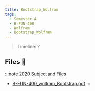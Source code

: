 ```yaml
---
title: Bootstrap_Wolfram
tags:
  - Semester-4
  - B-FUN-400
  - Wolfram
  - Bootstrap_Wolfram
---
```

> Timeline: ?


## Files 📂

:::note 2020 Subject and Files
- [B-FUN-400_wolfram_Bootstrap.pdf](https://github.com/Studio-17/Epitech-Subjects/raw/main/Semester-4/B-FUN-400/Wolfram/Bootstrap_Wolfram/B-FUN-400_wolfram_Bootstrap.pdf)
:::
